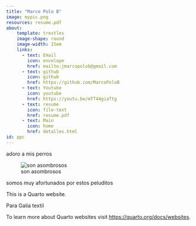 ```yaml
---
title: "Marco Polo B"
image: mypic.png
resources: resume.pdf
about:
    template: trestles
    image-shape: round
    image-width: 15em
    links:
      - text: Email
        icon: envelope  
        href: mailto:jmarcopolob@gmail.com
      - text: github
        icon: github
        href: https://github.com/MarcoPoloB
      - text: Youtube
        icon: youtube
        href: https://youtu.be/mTT44giaTtg
      - text: resume
        icon: file-text
        href: resume.pdf
      - text: Main
        icon: home
        href: detalles.html
id: ppc
---
```


:::{#ppc}

adoro a mis perros

![son asombrosos](dawgs.png)

somos muy afortunados por estos peluditos
:::


This is a Quarto website.

Para Galia textil


To learn more about Quarto websites visit <https://quarto.org/docs/websites>.
